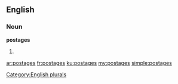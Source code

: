 ==English==

===Noun===
'''postages'''

# {{plural of|[[postage]]}}

[[Category:English plurals]]

[[ar:postages]]
[[fr:postages]]
[[ku:postages]]
[[my:postages]]
[[simple:postages]]